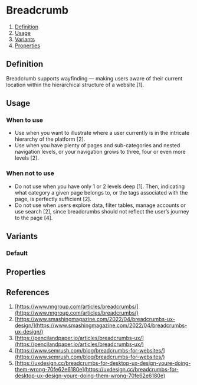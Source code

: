
<Meta of={BreadcrumbStories} />

# Breadcrumb

1. [Definition](#definition)
2. [Usage](#usage)
3. [Variants](#variants)
4. [Properties](#properties)

## Definition
Breadcrumb supports wayfinding — making users aware of their current location within the hierarchical structure of a website [1].
<Canvas of={BreadcrumbStories.Default} />

## Usage
### When to use
- Use when you want to illustrate where a user currently is in the intricate hierarchy of the platform [2].
- Use when you have plenty of pages and sub-categories and nested navigation levels, or your navigation grows to three, four or even more levels [2].

### When not to use
- Do not use when you have only 1 or 2 levels deep [1]. Then, indicating what category a given page belongs to, or the tags associated with the page, is perfectly sufficient [2].
- Do not use when users explore data, filter tables, manage accounts or use search [2], since breadcrumbs should not reflect the user’s journey to the page [4].

## Variants
### Default
<Canvas of={BreadcrumbStories.Default} />


## Properties
<ArgTypes of={Breadcrumb} />

## References
1. [https://www.nngroup.com/articles/breadcrumbs/](https://www.nngroup.com/articles/breadcrumbs/)
2. [https://www.smashingmagazine.com/2022/04/breadcrumbs-ux-design/](https://www.smashingmagazine.com/2022/04/breadcrumbs-ux-design/)
3. [https://pencilandpaper.io/articles/breadcrumbs-ux/](https://pencilandpaper.io/articles/breadcrumbs-ux/)
4. [https://www.semrush.com/blog/breadcrumbs-for-websites/](https://www.semrush.com/blog/breadcrumbs-for-websites/)
5. [https://uxdesign.cc/breadcrumbs-for-desktop-ux-design-youre-doing-them-wrong-70fe62e6180e](https://uxdesign.cc/breadcrumbs-for-desktop-ux-design-youre-doing-them-wrong-70fe62e6180e)
